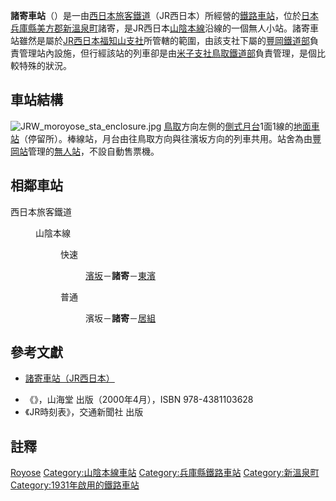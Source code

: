 {{noteTA
|T=zh-tw:諸寄車站;zh-hk:諸寄站; zh-cn:诸寄站;
|1=zh-tw:諸寄車站;zh-hk:諸寄站; zh-cn:诸寄站;
}}
{{日本車站資訊
|公司色 = #0072bc
|文字色 = 
|站名 = 諸寄車站
|圖片 =
|pxl = 
|圖片說明 =
|日文原名 =諸寄
|平假名 =もろよせ
|羅馬拼音 =Moroyose
|副站名 = 
|所屬公司 = [[西日本旅客鐵道|西日本旅客鐵道]]（JR西日本）
|電報略號 =モロ
|車站編號 =
|所在地 = [[兵庫縣|兵庫縣]][[美方郡|美方郡]][[新溫泉町|新溫泉町]]<br>諸寄字岡306番地2號
|車站構造 = [[地面車站|地面車站]]
|月台配置 = 1面1線
|所屬路線 = {{JR西路線記號|S|A}} [[山陰本線|山陰本線]]
|前一站 = [[濱坂車站|濱坂]]
|前一站距離 =1.9
|後一站距離= 4.4
|後一站 =[[居組車站|居組]]
|距離 = 199.8
|起點站 = [[京都車站|京都]]
|啟用年月日 = 1931年（[[昭和|昭和]]6年）7月18日
|廢站年月日 = 
|上下車人次 =71
|統計年度 =2013年
|轉車 =
|備註 = [[無人車站|無人車站]]
}}
'''諸寄車站'''（{{jpn|j=諸寄駅|hg=もろよせえき|rm=Moroyose eki|f=y}}）是一由[[西日本旅客鐵道|西日本旅客鐵道]]（JR西日本）所經營的[[鐵路車站|鐵路車站]]，位於[[日本|日本]][[兵庫縣|兵庫縣]][[美方郡|美方郡]][[新溫泉町|新溫泉町]]諸寄，是JR西日本[[山陰本線|山陰本線]]沿線的一個無人小站。諸寄車站雖然是屬於[[西日本旅客鐵道福知山支社|JR西日本福知山支社]]所管轄的範圍，由該支社下屬的[[豐岡鐵道部|豐岡鐵道部]]負責管理站內設施，但行經該站的列車卻是由[[西日本旅客鐵道米子支社|米子支社]][[鳥取鐵道部|鳥取鐵道部]]負責管理，是個比較特殊的狀況。
== 車站結構 ==
[[File:JRW_moroyose_sta_enclosure.jpg|thumb]]
[[鳥取站|鳥取]]方向左側的[[側式月台|側式月台]]1面1線的[[地面車站|地面車站]]（停留所）。棒線站，月台由往鳥取方向與往濱坂方向的列車共用。站舍為由[[豐岡站_(兵庫縣)|豐岡站]]管理的[[無人站|無人站]]，不設自動售票機。

== 相鄰車站 ==
; 西日本旅客鐵道
: {{JR西路線記號|S|A}} 山陰本線
:: {{Color|#ff6600|■}}快速
::: [[濱坂站|濱坂]]－'''諸寄'''－[[東濱站|東濱]]
:: {{Color|#999|■}}普通
::: 濱坂－'''諸寄'''－[[居組站|居組]]

==參考文獻==
*{{ja}}[http://www.jr-odekake.net/eki/top.php?id=0630740 諸寄車站（JR西日本）] {{Wayback|url=http://www.jr-odekake.net/eki/top.php?id=0630740 |date=20191016054958 }}
* 《{{lang|ja|JR西日本 ― 全51線区の駅・運転・車両のすべてを徹底解説}}》，山海堂 出版（2000年4月），ISBN 978-4381103628
* 《JR時刻表》，交通新聞社 出版

==註釋==
<references/>


{{山陰本線 (鳥取地區)}}
{{japan-rail-stub}}

{{DEFAULTSORT:Moroyose}}
[[Category:日本鐵路車站_Mo|Royose]]
[[Category:山陰本線車站|Category:山陰本線車站]]
[[Category:兵庫縣鐵路車站|Category:兵庫縣鐵路車站]]
[[Category:新溫泉町|Category:新溫泉町]]
[[Category:1931年啟用的鐵路車站|Category:1931年啟用的鐵路車站]]